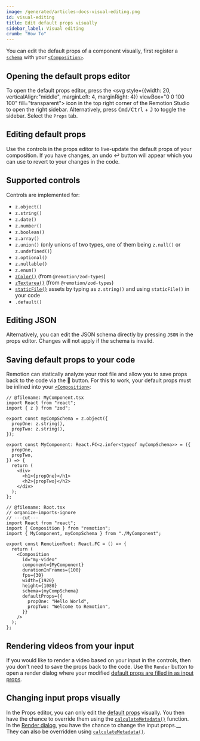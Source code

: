 ```yaml
---
image: /generated/articles-docs-visual-editing.png
id: visual-editing
title: Edit default props visually
sidebar_label: Visual editing
crumb: "How To"
---
```


<YouTube
  minutes={6}
  href="https://www.youtube.com/watch?v=NX9YTOsLGpQ"
  thumb="https://i.ytimg.com/vi/NX9YTOsLGpQ/hq720.jpg"
  title="Visual editing"
/>

You can edit the default props of a component visually, first register a [`schema`](/docs/composition#schema) with your [`<Composition>`](/docs/composition).

## Opening the default props editor

To open the default props editor, press the <svg style={{width: 20, verticalAlign:"middle", marginLeft: 4, marginRight: 4}} viewBox="0 0 100 100" fill="transparent"><rect x="3" y="3" width="94" height="94" rx="7" stroke="var(--ifm-font-color-base)" strokeWidth="6"/><path d="M59 91.5V8.5C59 4.63401 62.134 1.5 66 1.5H92C95.866 1.5 99 4.63401 99 8.5V91.5C99 95.366 95.866 98.5 92 98.5H66C62.134 98.5 59 95.366 59 91.5Z" fill="var(--ifm-font-color-base)" stroke="var(--ifm-font-color-base)"/></svg>
icon in the top right corner of the Remotion Studio to open the right sidebar. Alternatively, press <kbd>Cmd/Ctrl</kbd> + <kbd>J</kbd> to toggle the sidebar. Select the <code>Props</code> tab.

## Editing default props

Use the controls in the props editor to live-update the default props of your composition. If you have changes, an undo ↩️ button will appear which you can use to revert to your changes in the code.

## Supported controls

Controls are implemented for:

- `z.object()`
- `z.string()`
- `z.date()`
- `z.number()`
- `z.boolean()`
- `z.array()`
- `z.union()` (only unions of two types, one of them being `z.null()` or `z.undefined()`)
- `z.optional()`
- `z.nullable()`
- `z.enum()`
- [`zColor()`](/docs/zod-types/z-color) (from `@remotion/zod-types`)
- [`zTextarea()`](/docs/zod-types/z-textarea) (from `@remotion/zod-types`)
- [`staticFile()`](/docs/staticfile) assets by typing as `z.string()` and using `staticFile()` in your code
- `.default()`

## Editing JSON

Alternatively, you can edit the JSON schema directly by pressing `JSON` in the props editor. Changes will not apply if the schema is invalid.

## Saving default props to your code

Remotion can statically analyze your root file and allow you to save props back to the code via the 💾 button. For this to work, your default props must be inlined into your [`<Composition>`](/docs/composition):

```tsx twoslash title="Inlined defaultProps" {15-18}
// @filename: MyComponent.tsx
import React from "react";
import { z } from "zod";

export const myCompSchema = z.object({
  propOne: z.string(),
  propTwo: z.string(),
});

export const MyComponent: React.FC<z.infer<typeof myCompSchema>> = ({
  propOne,
  propTwo,
}) => {
  return (
    <div>
      <h1>{propOne}</h1>
      <h2>{propTwo}</h2>
    </div>
  );
};

// @filename: Root.tsx
// organize-imports-ignore
// ---cut---
import React from "react";
import { Composition } from "remotion";
import { MyComponent, myCompSchema } from "./MyComponent";

export const RemotionRoot: React.FC = () => {
  return (
    <Composition
      id="my-video"
      component={MyComponent}
      durationInFrames={100}
      fps={30}
      width={1920}
      height={1080}
      schema={myCompSchema}
      defaultProps={{
        propOne: "Hello World",
        propTwo: "Welcome to Remotion",
      }}
    />
  );
};
```

## Rendering videos from your input

If you would like to render a video based on your input in the controls, then you don't need to save the props back to the code. Use the `Render` button to open a render dialog where your modified [default props are filled in as input props](/docs/props-resolution).

## Changing input props visually

In the Props editor, you can only edit the [default props](/docs/props-resolution) visually. You then have the chance to override them using the [`calculateMetadata()`](/docs/calculate-metadata) function.  
In the [Render dialog](/docs/studio), you have the chance to change the input props.\_\_
They can also be overridden using [`calculateMetadata()`](/docs/calculate-metadata).
